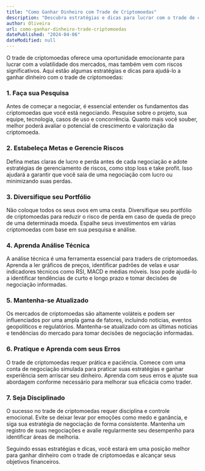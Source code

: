 ```yaml
---
title: "Como Ganhar Dinheiro com Trade de Criptomoedas"
description: "Descubra estratégias e dicas para lucrar com o trade de criptomoedas de forma segura e eficaz."
author: Oliveira
url: como-ganhar-dinheiro-trade-criptomoedas
datePublished: "2024-04-06"
dateModified: null
---
```


O trade de criptomoedas oferece uma oportunidade emocionante para lucrar com a volatilidade dos mercados, mas também vem com riscos significativos. Aqui estão algumas estratégias e dicas para ajudá-lo a ganhar dinheiro com o trade de criptomoedas:

### 1. Faça sua Pesquisa

Antes de começar a negociar, é essencial entender os fundamentos das criptomoedas que você está negociando. Pesquise sobre o projeto, sua equipe, tecnologia, casos de uso e concorrência. Quanto mais você souber, melhor poderá avaliar o potencial de crescimento e valorização da criptomoeda.

### 2. Estabeleça Metas e Gerencie Riscos

Defina metas claras de lucro e perda antes de cada negociação e adote estratégias de gerenciamento de riscos, como stop loss e take profit. Isso ajudará a garantir que você saia de uma negociação com lucro ou minimizando suas perdas.

### 3. Diversifique seu Portfólio

Não coloque todos os seus ovos em uma cesta. Diversifique seu portfólio de criptomoedas para reduzir o risco de perda em caso de queda de preço de uma determinada moeda. Espalhe seus investimentos em várias criptomoedas com base em sua pesquisa e análise.

### 4. Aprenda Análise Técnica

A análise técnica é uma ferramenta essencial para traders de criptomoedas. Aprenda a ler gráficos de preços, identificar padrões de velas e usar indicadores técnicos como RSI, MACD e médias móveis. Isso pode ajudá-lo a identificar tendências de curto e longo prazo e tomar decisões de negociação informadas.

### 5. Mantenha-se Atualizado

Os mercados de criptomoedas são altamente voláteis e podem ser influenciados por uma ampla gama de fatores, incluindo notícias, eventos geopolíticos e regulatórios. Mantenha-se atualizado com as últimas notícias e tendências do mercado para tomar decisões de negociação informadas.

### 6. Pratique e Aprenda com seus Erros

O trade de criptomoedas requer prática e paciência. Comece com uma conta de negociação simulada para praticar suas estratégias e ganhar experiência sem arriscar seu dinheiro. Aprenda com seus erros e ajuste sua abordagem conforme necessário para melhorar sua eficácia como trader.

### 7. Seja Disciplinado

O sucesso no trade de criptomoedas requer disciplina e controle emocional. Evite se deixar levar por emoções como medo e ganância, e siga sua estratégia de negociação de forma consistente. Mantenha um registro de suas negociações e avalie regularmente seu desempenho para identificar áreas de melhoria.

Seguindo essas estratégias e dicas, você estará em uma posição melhor para ganhar dinheiro com o trade de criptomoedas e alcançar seus objetivos financeiros.
